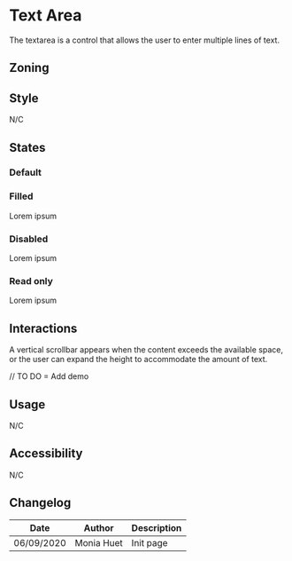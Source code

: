 
<Meta title="Components/Form/Fields/Textarea" />

# Text Area

The textarea is a control that allows the user to enter multiple lines of text.

## Zoning

<FigmaImage
	src="https://www.figma.com/file/qc8oUSyVJM67gSsbTShftt/%F0%9F%93%90-Zoning?node-id=245%3A268"
	alt="zoning image for text area"
/>

## Style

N/C

## States

### Default

<Canvas>
	<Story name="default">
		<Form.Textarea label="Textarea" placeholder="Placeholder" />
	</Story>
</Canvas>

### Filled

<Canvas>
	<Story name="filled">
		<Form.Textarea label="Textarea">Lorem ipsum</Form.Textarea>
	</Story>
</Canvas>

### Disabled

<Canvas>
	<Story name="disabled">
		<Form.Textarea label="Disabled Textarea" disabled>
            Lorem ipsum
		</Form.Textarea>
	</Story>
</Canvas>

### Read only

<Canvas>
	<Story name="read-only">
		<Form.Textarea label="Read-only Textarea" readOnly>
			Lorem ipsum
		</Form.Textarea>
	</Story>
</Canvas>

## Interactions

A vertical scrollbar appears when the content exceeds the available space, or the user can expand the height to accommodate the amount of text.

// TO DO = Add demo

## Usage

N/C

## Accessibility

N/C

## Changelog

| Date       | Author     | Description |
| ---------- | ---------- | ----------- |
| 06/09/2020 | Monia Huet | Init page   |
